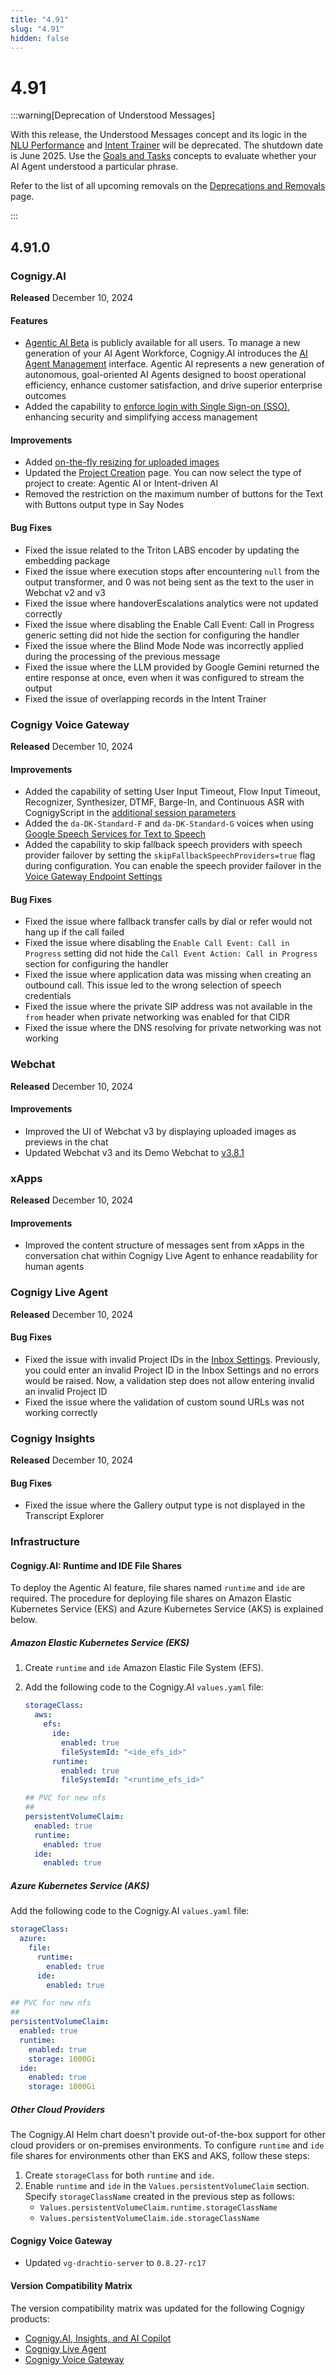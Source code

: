 ```yaml
---
title: "4.91"
slug: "4.91"
hidden: false
---
```


# 4.91

:::warning[Deprecation of Understood Messages]

  With this release, the Understood Messages concept and its logic in the [NLU Performance](../insights/reports/nlu-performance.mdx#understood-messages) and [Intent Trainer](../ai/train/intent-trainer.mdx) will be deprecated. The shutdown date is June 2025. Use the [Goals and Tasks](../ai/analyze/goals-and-tasks/overview.mdx) concepts to evaluate whether your AI Agent understood a particular phrase.

  Refer to the list of all upcoming removals on the [Deprecations and Removals](deprecations-and-removals.mdx) page.

:::


## 4.91.0

### Cognigy.AI

**Released** December 10, 2024

#### Features

- [Agentic AI Beta](../ai/empower/agentic-ai/overview.mdx) is publicly available for all users. To manage a new generation of your AI Agent Workforce, Cognigy.AI introduces the [AI Agent Management](../ai/empower/agentic-ai/manage-ai-agents.mdx) interface. Agentic AI represents a new generation of autonomous, goal-oriented AI Agents designed to boost operational efficiency, enhance customer satisfaction, and drive superior enterprise outcomes
- Added the capability to [enforce login with Single Sign-on (SSO)](../ai/installation/single-sign-on-saml2.mdx#enforce-login-with-sso), enhancing security and simplifying access management

#### Improvements

- Added [on-the-fly resizing for uploaded images](../ai/deploy/endpoints/file-storage.mdx#resize-images)
- Updated the [Project Creation](../ai/build/projects.mdx) page. You can now select the type of project to create: Agentic AI or Intent-driven AI
- Removed the restriction on the maximum number of buttons for the Text with Buttons output type in Say Nodes

#### Bug Fixes

- Fixed the issue related to the Triton LABS encoder by updating the embedding package
- Fixed the issue where execution stops after encountering `null` from the output transformer, and 0 was not being sent as the text to the user in Webchat v2 and v3
- Fixed the issue where handoverEscalations analytics were not updated correctly
- Fixed the issue where disabling the Enable Call Event: Call in Progress generic setting did not hide the section for configuring the handler
- Fixed the issue where the Blind Mode Node was incorrectly applied during the processing of the previous message
- Fixed the issue where the LLM provided by Google Gemini returned the entire response at once, even when it was configured to stream the output
- Fixed the issue of overlapping records in the Intent Trainer

### Cognigy Voice Gateway

**Released** December 10, 2024

#### Improvements

- Added the capability of setting User Input Timeout, Flow Input Timeout, Recognizer, Synthesizer, DTMF, Barge-In, and Continuous ASR with CognigyScript in the [additional session parameters](../ai/build/node-reference/voice/voice-gateway/parameter-details.mdx)
- Added the `da-DK-Standard-F` and `da-DK-Standard-G` voices when using [Google Speech Services for Text to Speech](../ai/overview/getting-started-with-voice-agent.mdx)
- Added the capability to skip fallback speech providers with speech provider failover by setting the `skipFallbackSpeechProviders=true` flag during configuration. You can enable the speech provider failover in the [Voice Gateway Endpoint Settings](../ai/deploy/endpoint-reference/voice-gateway.mdx)

#### Bug Fixes

- Fixed the issue where fallback transfer calls by dial or refer would not hang up if the call failed
- Fixed the issue where disabling the `Enable Call Event: Call in Progress` setting did not hide the `Call Event Action: Call in Progress` section for configuring the handler
- Fixed the issue where application data was missing when creating an outbound call. This issue led to the wrong selection of speech credentials
- Fixed the issue where the private SIP address was not available in the `from` header when private networking was enabled for that CIDR
- Fixed the issue where the DNS resolving for private networking was not working

### Webchat

**Released** December 10, 2024

#### Improvements

- Improved the UI of Webchat v3 by displaying uploaded images as previews in the chat
- Updated Webchat v3 and its Demo Webchat to [v3.8.1](https://github.com/Cognigy/Webchat/releases/tag/v3.8.1)

### xApps

**Released** December 10, 2024

#### Improvements

- Improved the content structure of messages sent from xApps in the conversation chat within Cognigy Live Agent to enhance readability for human agents

### Cognigy Live Agent

**Released** December 10, 2024

#### Bug Fixes

- Fixed the issue with invalid Project IDs in the [Inbox Settings](../live-agent/settings/inboxes.mdx). Previously, you could enter an invalid Project ID in the Inbox Settings and no errors would be raised. Now, a validation step does not allow entering invalid an invalid Project ID
- Fixed the issue where the validation of custom sound URLs was not working correctly

### Cognigy Insights

**Released** December 10, 2024

#### Bug Fixes

- Fixed the issue where the Gallery output type is not displayed in the Transcript Explorer

### Infrastructure

#### Cognigy.AI: Runtime and IDE File Shares

To deploy the Agentic AI feature, file shares named `runtime` and `ide` are required. The procedure for deploying file shares on Amazon Elastic Kubernetes Service (EKS) and Azure Kubernetes Service (AKS) is explained below.

##### Amazon Elastic Kubernetes Service (EKS)

1. Create `runtime` and `ide` Amazon Elastic File System (EFS).
2. Add the following code to the Cognigy.AI `values.yaml` file:

    ```yaml
    storageClass:
      aws:
        efs:
          ide:
            enabled: true
            fileSystemId: "<ide_efs_id>"
          runtime:
            enabled: true
            fileSystemId: "<runtime_efs_id>"
    
    ## PVC for new nfs
    ##
    persistentVolumeClaim:
      enabled: true
      runtime:
        enabled: true
      ide:
        enabled: true
    ```

##### Azure Kubernetes Service (AKS)

Add the following code to the Cognigy.AI `values.yaml` file:

```yaml
storageClass:
  azure:
    file:
      runtime:
        enabled: true
      ide:
        enabled: true

## PVC for new nfs
##
persistentVolumeClaim:
  enabled: true
  runtime:
    enabled: true
    storage: 1000Gi
  ide:
    enabled: true
    storage: 1000Gi
```

##### Other Cloud Providers

The Cognigy.AI Helm chart doesn't provide out-of-the-box support for other cloud providers or on-premises environments. To configure `runtime` and `ide` file shares for environments other than EKS and AKS, follow these steps:

1. Create `storageClass` for both `runtime` and `ide`.
2. Enable `runtime` and `ide` in the `Values.persistentVolumeClaim` section. Specify `storageClassName` created in the previous step as follows:
    - `Values.persistentVolumeClaim.runtime.storageClassName`
    - `Values.persistentVolumeClaim.ide.storageClassName`
   
#### Cognigy Voice Gateway

- Updated `vg-drachtio-server` to `0.8.27-rc17`

#### Version Compatibility Matrix

The version compatibility matrix was updated for the following Cognigy products:

- [Cognigy.AI, Insights, and AI Copilot](../ai/installation/version-compatibility-matrix.mdx)
- [Cognigy Live Agent](../live-agent/installation/deployment/version-compatibility-matrix.mdx)
- [Cognigy Voice Gateway](../voice-gateway/installation/version-compatibility-matrix.mdx)